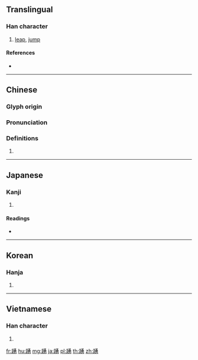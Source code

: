 {{character info/new}}
{{also|踊}}
==Translingual==

===Han character===
{{Han char|rn=157|rad=足|as=09|sn=16|four=67127|canj=RMNBS}}

# [[leap]], [[jump]]

====References====
* {{Han ref|kx=1229.200|dkj=37684|dj=1701.230|hdz=63727.050|uh=8E34|ud=36404|bh=BFE3|bd=49123}}

----

==Chinese==
{{zh-forms|s=踊}}

===Glyph origin===
{{Han etym}}

===Pronunciation===
{{zh-pron
|m=yǒng
|c=jung2,jung5
|h=pfs=
|md=
|mn=qz,tw,xm,zz:ióng
|w=
|mc=y
|oc=y
|cat=
}}

===Definitions===
{{zh-hanzi}}

# {{rfdef|lang=zh}}

----

==Japanese==

===Kanji===
{{ja-kanji|grade=|rs=足09}}

# {{defn|lang=ja|sort=足09}}

====Readings====
* {{ja-readings|on=[[よう]] (yō)|kun=[[おどる]] (odoru)|nanori=}}

----

==Korean==

===Hanja===
{{ko-hanja|hangeul=용|eumhun=|rv=yong|mr=yong|y=yong}}

# {{defn|lang=ko|sort=足09}}

----

==Vietnamese==

===Han character===
{{vi-hantu|[[dũng]]|rs=足09}}

# {{defn|lang=vi|sort=足09}}

[[fr:踴]]
[[hu:踴]]
[[mg:踴]]
[[ja:踴]]
[[pl:踴]]
[[th:踴]]
[[zh:踴]]